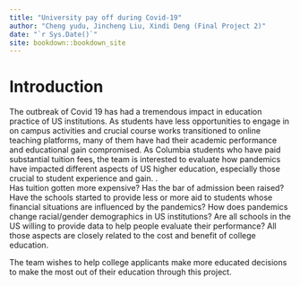 ```yaml
--- 
title: "University pay off during Covid-19"
author: "Cheng yudu, Jincheng Liu, Xindi Deng (Final Project 2)"
date: "`r Sys.Date()`"
site: bookdown::bookdown_site
---
```


# Introduction

The outbreak of Covid 19 has had a tremendous impact in education practice of US institutions. As students have less opportunities to engage in on campus activities and crucial course works transitioned to online teaching platforms, many of them have had their academic performance and educational gain compromised. As Columbia students who have paid substantial tuition fees, the team is interested to evaluate how pandemics have impacted different aspects of US higher education, especially those crucial to student experience and gain. 
.  
Has tuition gotten more expensive? Has the bar of admission been raised? Have the schools started to provide less or more aid to students whose financial situations are influenced by the pandemics? How does pandemics change racial/gender demographics in US institutions?  Are all schools in the US willing to provide data to help people evaluate their performance? All those aspects are closely related to the cost and benefit of college education. 

The team wishes to help college applicants make more educated decisions to make the most out of their education through this project.


